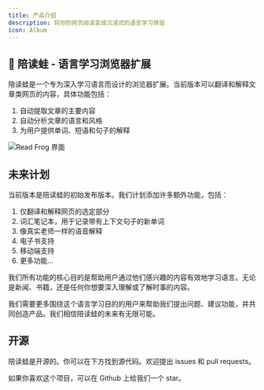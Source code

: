```yaml
---
title: 产品介绍
description: 将你的网页阅读变成沉浸式的语言学习体验
icon: Album
---
```


## 🐸 陪读蛙 - 语言学习浏览器扩展

陪读蛙是一个专为深入学习语言而设计的浏览器扩展。当前版本可以翻译和解释文章类网页的内容，具体功能包括：

1. 自动提取文章的主要内容
2. 自动分析文章的语言和风格
3. 为用户提供单词、短语和句子的解释

![Read Frog 界面](/tutorial/get-started/interface.png)

## 未来计划

当前版本是陪读蛙的初始发布版本。我们计划添加许多额外功能，包括：

1. 仅翻译和解释网页的选定部分
2. 词汇笔记本，用于记录带有上下文句子的新单词
3. 像真实老师一样的语音解释
4. 电子书支持
5. 移动端支持
6. 更多功能...

我们所有功能的核心目的是帮助用户通过他们感兴趣的内容有效地学习语言。无论是新闻、书籍，还是任何你想要深入理解或了解时事的内容。

我们需要更多围绕这个语言学习目的的用户来帮助我们提出问题、建议功能，并共同创造产品。我们相信陪读蛙的未来有无限可能。

## 开源

陪读蛙是开源的。你可以在下方找到源代码。欢迎提出 issues 和 pull requests。

<GithubInfo owner="mengxi-ream" repo="read-frog" />

如果你喜欢这个项目，可以在 Github 上给我们一个 star。
